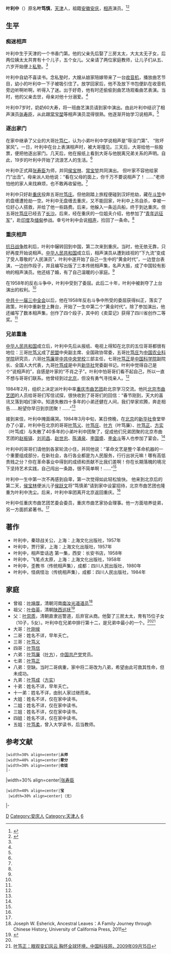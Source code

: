 '''叶利中'''（{{bd|1924年||1999年？|}}）原名'''叶笃慎'''，[[天津|天津]]人，祖籍[[安徽|安徽]][[安庆|安庆]]，[[相声|相声]]演员。<ref name=rmzxb>{{Cite web |url=http://happy.enorth.com.cn/system/2009/07/09/004118934.shtml |title=一个相声演员的今与昔，人民政协报1984年9月19日 |accessdate=2013年5月20日 |archive-date=2011年5月27日 |archive-url=https://web.archive.org/web/20110527084755/http://happy.enorth.com.cn/system/2009/07/09/004118934.shtml |dead-url=no }}</ref><ref>{{Cite web |url=http://happy.enorth.com.cn/system/2009/06/15/004092293.shtml |title=叶利中，北方网，2009-06-15 |accessdate=2013-05-20 |archive-date=2016-03-04 |archive-url=https://web.archive.org/web/20160304071549/http://happy.enorth.com.cn/system/2009/06/15/004092293.shtml |dead-url=no }}</ref>

==生平==
===痴迷相声===
叶利中生于天津的一个书香门第。他的父亲先后娶了三房太太，大太太无子女，后两位姨太太共育有十个儿子，五个女儿。父亲请了两位家庭教师，让儿子们从五、六岁开始便上[[私塾|私塾]]。<ref name=rmzxb/>

叶利中自幼不喜读书。念私塾时，大嫂从娘家陪嫁带来了一台[[收音机|收音机]]，播放曲艺节目，幼小的叶利中一下子被吸引住了。放学回家后，他不及放下书包便趴在收音机旁边听啊听啊，听得入了迷。出于好奇，他有时还偷偷到曲艺场观看曲艺表演。当时，他的父亲去世，母亲对他十分溺爱。<ref name=rmzxb/>

叶利中7岁时，奶奶60大寿，将一班曲艺演员请到家中演出。由此叶利中结识了相声演员[[张寿臣|张寿臣]]，从此跟[[常宝堃|常宝堃]]等相声演员混得很熟。他逐渐开始学习说相声。<ref name=rmzxb/>

===逐出家门===
在家中继承了父业的大哥[[叶刚侯|叶笃仁]]，认为小弟叶利中学说相声是“辱没门第”、 “败坏家风”。一日，叶利中在台上表演相声时，被大哥撞见。三天后，大哥给他一些股票，便把他逐出家门。几天后，他在报纸上看到大哥与他脱离兄弟关系的声明。自此，19岁的叶利中开始了流浪艺人的生活。<ref name=rmzxb/>

叶利中正式拜[[张寿臣|张寿臣]]为师，并同[[侯宝林|侯宝林]]、[[常宝堃|常宝堃]]共同演出。 但叶家不容他给家门“出丑”。母亲派人劝他说：“看在父母的面上，你千万不要说相声了！ ……”老师怕他的家人来找麻烦，也不敢再收留他。<ref name=rmzxb/>

叶利中只好赴[[重庆|重庆]]投奔五哥[[叶笃庄|叶笃庄]]。但他刚踏上旅程便碰到汉奸抢劫，藏在[[斗笠|斗笠]]中的盘缠遭抢劫一空。叶利中无盘缠去重庆，又不能回家，叶利中上吊自杀，幸被一位好心人搭救，并给了他一些路费。后来，他躲入一条运兵船，终于到达重庆。但五哥[[叶笃庄|叶笃庄]]已经去了[[长沙|长沙]]。后來，经在重庆的一位姐夫介绍，他参加了“[[中国青年远征军|青年远征军]]”，赴[[印度|印度]]及[[缅甸|缅甸]]参战。幸亏叶利中会说[[相声|相声]]，捡回了一条命。<ref name=rmzxb/>

===重庆相声===
[[抗日战争|抗日战争]]胜利后，叶利中辗转回到中国，第二次来到重庆。当时，他无依无靠，只好再度开始说相声。[[中华人民共和国|中华人民共和国]]成立后，相声演员从遭到歧视的“下九流”变成了受人尊敬的“人民演员”，叶利中遂开始了自己一生中的“黄金时代”，一边登台表演，一边创作段子，并且编写出版了三本传统相声集，名声大振，成了中国较有影响的相声演员。他还结了婚，有了自己温暖的小家庭。<ref name=rmzxb/>

在1958年的反右斗争中，叶利中受到了委屈。此后二十年，叶利中被剥夺了上台演出的权利。<ref name=rmzxb/>

[[中共十一届三中全会|中共十一届三中全会]]以后，他在1958年反右斗争中所受的委屈获得纠正，落实了政策，叶利中重新登上舞台，开始了一生中第二个“黄金时代”。除了参加演出，他还编写了数本相声集，创作了四个段子，其中的《卖菜记》获得了四川省创作二等奖。<ref name=rmzxb/>

===兄弟重逢===
[[中华人民共和国|中华人民共和国]]成立后，叶利中先后从报纸、电视上得知在北京的五位哥哥都很有地位：三哥[[叶笃义|叶笃义]]成了[[民盟|民盟]]中央副主席、全国政协常委，五哥[[叶笃庄|叶笃庄]]为[[中国农业科学院|中国农业科学院]]研究员，六哥[[叶笃廉|叶笃廉]]是[[中共中央党校|中共中央党校]]三部主任，七哥[[叶笃正|叶笃正]]是[[中国科学院|中国科学院]]副院长、全国人大代表，九哥[[叶笃成|叶笃成]]是中共[[新华社|新华社]]党委副书记。叶利中觉得自己是个“说相声的”，自感是叶家的“不肖之子”。叶利中怕哥哥们看不起自己，所以一直不想与哥哥们联系。他曾经到过[[北京|北京]]，但没有勇气寻找亲人。<ref name=rmzxb/>

1984年2月，组织上决定派叶利中率[[重庆市曲艺团|重庆市曲艺团]]赴北京学习交流。他托[[北京市曲艺团|北京市曲艺团]]的人员给哥哥们写信试探，很快收到了哥哥们的回信：“春节刚到，天大的喜讯又落到咱们家中。知道失散四十多年的小弟还健在人间，我们举家欢腾，奔走相告……盼望你早日到京团聚！……”<ref name=rmzxb/>

接到来信，叶利中掩面痛哭。1984年3月中旬，某日傍晚，在[[北京|北京]]的[[新华社|新华社]]食堂举办了小宴，叶利中在北京的哥哥[[叶笃义|叶笃义]]、[[叶笃庄|叶笃庄]]、[[叶方|叶方]]（叶笃廉）、[[叶笃正|叶笃正]]、[[方实|方实]]（叶笃成）与失散了40多年的小弟叶利中团聚了，促成他们兄弟团聚的北京市曲艺团的[[赵振铎|赵振铎]]、[[刘司昌|刘司昌]]、[[赵世忠|赵世忠]]、[[陈涌泉|陈涌泉]]、[[李国盛|李国盛]]、[[李金斗|李金斗]]等人也参加了宴会。<ref name=rmzxb/>

叶利中的哥哥们请他到各家轮流小住，并同他说：“革命文艺是整个革命机器的一个重要组成部分，在新社会，各行各业都是为人民服务，行行出状元嘛！哪有高低贵贱之分？你在革命事业中得到的成绩和贡献不比我们差啊！你在长期落魄的境况下坚持艺术实践，自己闯出一条路，很不简单啊！……”<ref name=rmzxb/>

叶利中一生中第一次不再感到自卑，第一次觉得如此轻松愉快。 他来到北京后的第二天，[[侯宝林|侯宝林]]便派儿子[[侯跃文|侯跃文]]将“笃慎弟”请到家中设宴招待，北京市曲艺团也隆重为叶利中洗尘。后来，叶利中率团离开北京返回重庆。<ref name=rmzxb/>

叶利中任重庆市曲艺团艺委会委员，重庆市曲艺家协会理事。他一方面培养徒弟，另一方面抓紧著书。<ref name=rmzxb/>

==著作==
*叶利中，秦琼战关公，上海：上海文化出版社，1957年
*叶利中，贾行家，上海：上海文化出版社，1957年
*叶利中，相声垫话选 第一集，西安：长安书店，1958年
*叶利中，飞笔点太原，上海：上海文化出版社，1958年
*叶利中，歪教书（传统相声集），成都：四川人民出版社，1980年
*叶利中，怪病怪治（传统相声集），成都：四川人民出版社，1984年

==家庭==
*曾祖：[[叶坤厚|叶坤厚]]，清朝河南[[南汝光道|南汝光道]][[道员|道员]]<ref name=jos>Joseph W. Esherick, Ancestral Leaves：A Family Journey through Chinese History, University of California Press, 2011</ref>
*祖父：[[叶伯英|叶伯英]]，清朝[[陕西巡抚|陕西巡抚]]<ref>{{Cite web |url=http://news.qq.com/a/20100118/001992.htm |title=请留下安庆城区仅存的家族祠堂，腾讯，2010年01月18日 |accessdate=2013年5月20日 |archive-date=2016年11月9日 |archive-url=https://web.archive.org/web/20161109221900/http://news.qq.com/a/20100118/001992.htm |dead-url=no }}</ref>
*父：[[叶崇质|叶崇质]]，清朝直隶巡警道，后弃官从商。他娶了三房太太，育有15位子女（10子，5女）。叶利中在兄弟中排行第十二，是兄弟中最小的一个。<ref name=jos/><ref>[http://www.wokeji.com/special/content/2009-09/15/content_104467_2.htm 叶笃正：眼观变幻风云 胸怀全球环境，中国科技网，2009年09月15日]</ref>
*大哥：[[叶刚侯|叶刚侯]]
*二哥：姓名不详，早年夭亡。
*三哥：[[叶笃义|叶笃义]]
*四哥：[[叶笃信|叶笃信]]
*六弟：[[叶笃廉|叶笃廉]]（[[叶方|叶方]]），[[中国共产党|中国共产党]]党员。
*七弟：[[叶笃正|叶笃正]]
*八弟：空缺。当时二哥病重，家中将二哥改为八弟，希望由此可救其性命，但未成功。
*九弟：[[叶笃成|叶笃成]]（[[方实|方实]]）
*十弟：姓名不详，早年夭亡。
*十一弟：姓名不详，由别人家过继而来。
*大姐：姓名不详，仅在家中读书。
*二姐：姓名不详，仅在家中读书。
*三姐：姓名不详，仅在家中读书。
*四姐：姓名不详，仅在家中读书。
*五姐：[[叶笃柔|叶笃柔]]，曾入大学读书，后当教师。

==参考文献==
{{reflist}}

{{start box}}
 |width=30% align=center|'''从师'''
 |width=40% align=center|'''辈分'''
 |width=30% align=center|'''收徒'''
 |-
|width=30% align=center|[[张寿臣|张寿臣]]
 |width=40% align=center|'''宝'''<br />
 |width=30% align=center|（无）
|-
{{end box}}

{{DEFAULTSORT:Ye叶}}
[[Category:葉姓|D]]
[[Category:安庆人|Category:安庆人]]
[[Category:天津人|Category:天津人]]
[[Category:相声演员|6]]